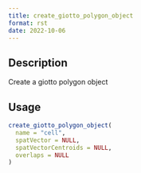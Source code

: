 ```yaml
--- 
title: create_giotto_polygon_object 
format: rst 
date: 2022-10-06 
--- 
```


## Description

Create a giotto polygon object


## Usage

```r
create_giotto_polygon_object(
  name = "cell",
  spatVector = NULL,
  spatVectorCentroids = NULL,
  overlaps = NULL
)
```


